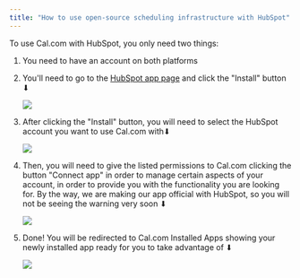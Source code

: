```yaml
---
title: "How to use open-source scheduling infrastructure with HubSpot"
---
```


To use Cal.com with HubSpot, you only need two things:

1. You need to have an account on both platforms

2. You'll need to go to the [HubSpot app page](https://app.cal.com/apps/hubspot) and click the "Install" button ⬇

   <Frame>
     <img src="/images/i1599x807-x2DRUUT-DkbF_yljih9.png" />
   </Frame>

3. After clicking the "Install" button, you will need to select the HubSpot account you want to use Cal.com with⬇

   <Frame>
     <img src="/images/i1600x1287-XKGU-PMvAkrB_zq004d.png" />
   </Frame>

4. Then, you will need to give the listed permissions to Cal.com clicking the button "Connect app" in order to manage certain aspects of your account, in order to provide you with the functionality you are looking for. By the way, we are making our app official with HubSpot, so you will not be seeing the warning very soon ⬇

   <Frame>
     <img src="/images/i1600x1253-8BQ3KGqrqGTp_xrhqzd.png" />
   </Frame>

5. Done! You will be redirected to Cal.com Installed Apps showing your newly installed app ready for you to take advantage of ⬇

   <Frame>
     <img src="/images/i1600x813-fFKsveiL2GuM_wk8cv1.png" />
   </Frame>
